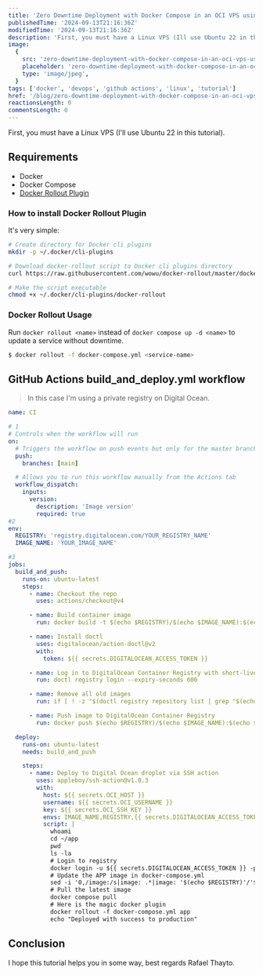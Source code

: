 ```yaml
---
title: 'Zero Downtime Deployment with Docker Compose in an OCI VPS using GitHub Actions'
publishedTime: '2024-09-13T21:16:36Z'
modifiedTime: '2024-09-13T21:16:36Z'
description: 'First, you must have a Linux VPS (Ill use Ubuntu 22 in this tutorial). Tagged with docker, devops, github actions, linux, tutorial.'
image:
  {
    src: 'zero-downtime-deployment-with-docker-compose-in-an-oci-vps-using-github-actions.jpg',
    placeholder: 'zero-downtime-deployment-with-docker-compose-in-an-oci-vps-using-github-actions-small.jpg',
    type: 'image/jpeg',
  }
tags: ['docker', 'devops', 'github actions', 'linux', 'tutorial']
href: '/blog/zero-downtime-deployment-with-docker-compose-in-an-oci-vps-using-github-actions'
reactionsLength: 0
commentsLength: 0
---
```


First, you must have a Linux VPS (I'll use Ubuntu 22 in this tutorial).

## Requirements

- Docker
- Docker Compose
- [Docker Rollout Plugin](https://github.com/Wowu/docker-rollout?tab=readme-ov-file#installation)

### How to install Docker Rollout Plugin

It's very simple:

```sh
# Create directory for Docker cli plugins
mkdir -p ~/.docker/cli-plugins

# Download docker-rollout script to Docker cli plugins directory
curl https://raw.githubusercontent.com/wowu/docker-rollout/master/docker-rollout -o ~/.docker/cli-plugins/docker-rollout

# Make the script executable
chmod +x ~/.docker/cli-plugins/docker-rollout
```

### Docker Rollout Usage

Run `docker rollout <name>` instead of `docker compose up -d <name>` to update a service without downtime.

```sh
$ docker rollout -f docker-compose.yml <service-name>
```

## GitHub Actions build_and_deploy.yml workflow

> In this case I'm using a private registry on Digital Ocean.

```yaml
name: CI

# 1
# Controls when the workflow will run
on:
  # Triggers the workflow on push events but only for the master branch
  push:
    branches: [main]

  # Allows you to run this workflow manually from the Actions tab
  workflow_dispatch:
    inputs:
      version:
        description: 'Image version'
        required: true
#2
env:
  REGISTRY: 'registry.digitalocean.com/YOUR_REGISTRY_NAME'
  IMAGE_NAME: 'YOUR_IMAGE_NAME'

#3
jobs:
  build_and_push:
    runs-on: ubuntu-latest
    steps:
      - name: Checkout the repo
        uses: actions/checkout@v4

      - name: Build container image
        run: docker build -t $(echo $REGISTRY)/$(echo $IMAGE_NAME):$(echo $GITHUB_SHA | head -c7) .

      - name: Install doctl
        uses: digitalocean/action-doctl@v2
        with:
          token: ${{ secrets.DIGITALOCEAN_ACCESS_TOKEN }}

      - name: Log in to DigitalOcean Container Registry with short-lived credentials
        run: doctl registry login --expiry-seconds 600

      - name: Remove all old images
        run: if [ ! -z "$(doctl registry repository list | grep "$(echo $IMAGE_NAME)")" ]; then doctl registry repository delete-manifest $(echo $IMAGE_NAME) $(doctl registry repository list-tags $(echo $IMAGE_NAME) | grep -o "sha.*") --force; else echo "No repository"; fi

      - name: Push image to DigitalOcean Container Registry
        run: docker push $(echo $REGISTRY)/$(echo $IMAGE_NAME):$(echo $GITHUB_SHA | head -c7)

  deploy:
    runs-on: ubuntu-latest
    needs: build_and_push

    steps:
      - name: Deploy to Digital Ocean droplet via SSH action
        uses: appleboy/ssh-action@v1.0.3
        with:
          host: ${{ secrets.OCI_HOST }}
          username: ${{ secrets.OCI_USERNAME }}
          key: ${{ secrets.OCI_SSH_KEY }}
          envs: IMAGE_NAME,REGISTRY,{{ secrets.DIGITALOCEAN_ACCESS_TOKEN }},GITHUB_SHA
          script: |
            whoami
            cd ~/app
            pwd
            ls -la
            # Login to registry
            docker login -u ${{ secrets.DIGITALOCEAN_ACCESS_TOKEN }} -p ${{ secrets.DIGITALOCEAN_ACCESS_TOKEN }} registry.digitalocean.com
            # Update the APP image in docker-compose.yml
            sed -i '0,/image:/s|image: .*|image: '$(echo $REGISTRY)'/'$(echo $IMAGE_NAME)':'$(echo $GITHUB_SHA | head -c7)'|' docker-compose.yml
            # Pull the latest image
            docker compose pull
            # Here is the magic docker plugin
            docker rollout -f docker-compose.yml app
            echo "Deployed with success to production"
```

## Conclusion

I hope this tutorial helps you in some way,
best regards Rafael Thayto.
